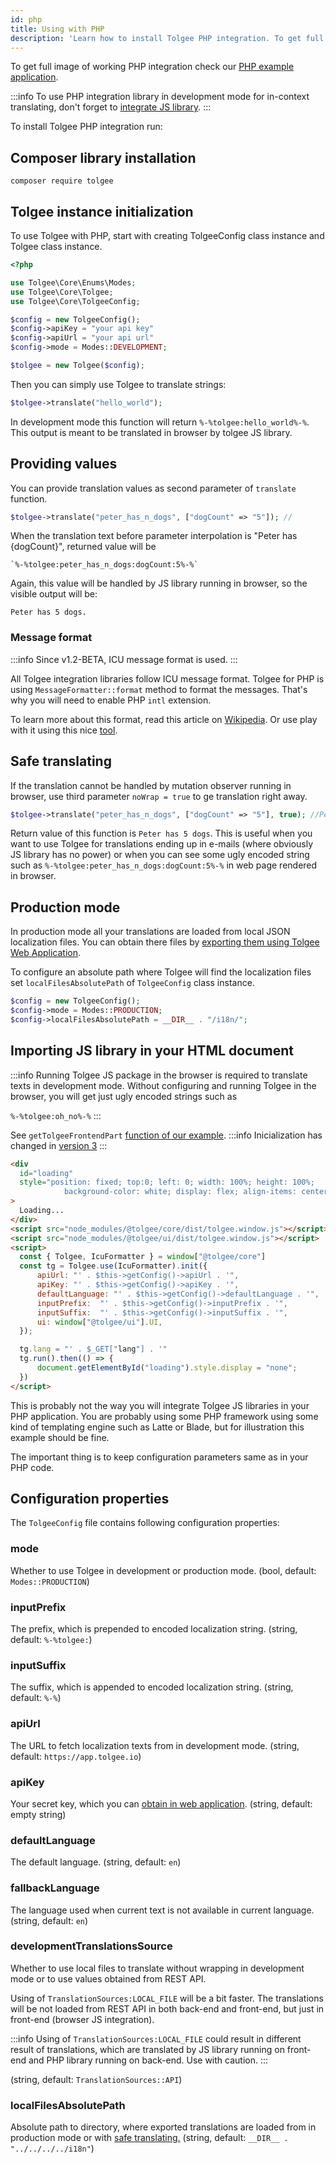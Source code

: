 ```yaml
---
id: php
title: Using with PHP
description: 'Learn how to install Tolgee PHP integration. To get full image of working PHP integration check our PHP example application.'
---
```


To get full image of working PHP integration check our [PHP example application](https://github.com/tolgee/php-example).

:::info
To use PHP integration library in development mode for in-context translating, don't forget to [integrate JS library](php#importing-js-library-in-your-html-document).
:::

To install Tolgee PHP integration run:

## Composer library installation

```shell
composer require tolgee
```

## Tolgee instance initialization

To use Tolgee with PHP, start with creating TolgeeConfig class instance and Tolgee class instance.

```php
<?php

use Tolgee\Core\Enums\Modes;
use Tolgee\Core\Tolgee;
use Tolgee\Core\TolgeeConfig;

$config = new TolgeeConfig();
$config->apiKey = "your api key"
$config->apiUrl = "your api url"
$config->mode = Modes::DEVELOPMENT;

$tolgee = new Tolgee($config);
```

Then you can simply use Tolgee to translate strings:

```php
$tolgee->translate("hello_world");
```

In development mode this function will return `%-%tolgee:hello_world%-%`.
This output is meant to be translated in browser by tolgee JS library.

## Providing values

You can provide translation values as second parameter of `translate` function.

```php
$tolgee->translate("peter_has_n_dogs", ["dogCount" => "5"]); //
```

When the translation text before parameter interpolation is "Peter has {dogCount}", returned value will be

```
`%-%tolgee:peter_has_n_dogs:dogCount:5%-%`
```

Again, this value will be handled by JS library running in browser, so the visible output will be:

```
Peter has 5 dogs.
```

### Message format

:::info
Since v1.2-BETA, ICU message format is used.
:::

All Tolgee integration libraries follow ICU message format. Tolgee for PHP is using `MessageFormatter::format` method
to format the messages. That's why you will need to enable PHP `intl` extension.

To learn more about this format, read this article on [Wikipedia](https://en.wikipedia.org/wiki/International_Components_for_Unicode).
Or use play with it using this nice [tool](https://devpal.co/icu-message-editor/).

## Safe translating

If the translation cannot be handled by mutation observer running in browser, use third parameter `noWrap = true`
to ge translation right away.

```php
$tolgee->translate("peter_has_n_dogs", ["dogCount" => "5"], true); //Peter has 5 dogs.
```

Return value of this function is `Peter has 5 dogs`. This is useful when you want to use Tolgee for translations ending
up in e-mails (where obviously JS library has no power) or when you can see some ugly encoded string such as
`%-%tolgee:peter_has_n_dogs:dogCount:5%-%` in web page rendered in browser.

## Production mode

In production mode all your translations are loaded from local JSON localization files. You can obtain there files by
[exporting them using Tolgee Web Application](/docs/platform/exporting_translations).

To configure an absolute path where Tolgee will find the localization files set `localFilesAbsolutePath`
of `TolgeeConfig` class instance.

```php
$config = new TolgeeConfig();
$config->mode = Modes::PRODUCTION;
$config->localFilesAbsolutePath = __DIR__ . "/i18n/";
```

## Importing JS library in your HTML document

:::info
Running Tolgee JS package in the browser is required to translate texts in development mode. Without configuring and running
Tolgee in the browser, you will get just ugly encoded strings such as

`%-%tolgee:oh_no%-%`
:::

See `getTolgeeFrontendPart`
[function of our example](https://github.com/tolgee/php-example/blob/9b6b38c023b7169d9767b37fc3892536b5230d57/TolgeeManager.php#L35).
:::info
Inicialization has changed in [version 3](/docs/changelog/tolgee_js_version_3)
:::

```html
<div
  id="loading"
  style="position: fixed; top:0; left: 0; width: 100%; height: 100%;
            background-color: white; display: flex; align-items: center; justify-content: center;"
>
  Loading...
</div>
<script src="node_modules/@tolgee/core/dist/tolgee.window.js"></script>
<script src="node_modules/@tolgee/ui/dist/tolgee.window.js"></script>
<script>
  const { Tolgee, IcuFormatter } = window["@tolgee/core"]
  const tg = Tolgee.use(IcuFormatter).init({
      apiUrl: "' . $this->getConfig()->apiUrl . '",
      apiKey: "' . $this->getConfig()->apiKey . '",
      defaultLanguage: "' . $this->getConfig()->defaultLanguage . '",
      inputPrefix:  "' . $this->getConfig()->inputPrefix . '",
      inputSuffix:  "' . $this->getConfig()->inputSuffix . '",
      ui: window["@tolgee/ui"].UI,
  });

  tg.lang = "' . $_GET["lang"] . '"
  tg.run().then(() => {
      document.getElementById("loading").style.display = "none";
  })
</script>
```

This is probably not the way you will integrate Tolgee JS libraries in your PHP application.
You are probably using some PHP framework using some kind of templating engine such as Latte or Blade, but for
illustration this example should be fine.

The important thing is to keep configuration parameters same as in your PHP code.

## Configuration properties

The `TolgeeConfig` file contains following configuration properties:

### mode

Whether to use Tolgee in development or production mode. (bool, default: `Modes::PRODUCTION`)

### inputPrefix

The prefix, which is prepended to encoded localization string. (string, default: `%-%tolgee:`)

### inputSuffix

The suffix, which is appended to encoded localization string. (string, default: `%-%`)

### apiUrl

The URL to fetch localization texts from in development mode. (string, default: `https://app.tolgee.io`)

### apiKey

Your secret key, which you can [obtain in web application](/docs/platform/api-keys-and-pat-tokens). (string, default: empty string)

### defaultLanguage

The default language. (string, default: `en`)

### fallbackLanguage

The language used when current text is not available in current language. (string, default: `en`)

### developmentTranslationsSource

Whether to use local files to translate without wrapping in development mode or to use values obtained from REST API.

Using of `TranslationSources:LOCAL_FILE` will be a bit faster. The translations will be not loaded from REST API in both
back-end and front-end, but just in front-end (browser JS integration).

:::info
Using of `TranslationSources:LOCAL_FILE` could result in different result of translations, which are translated by JS
library running on front-end and PHP library running on back-end. Use with caution.
:::

(string, default: `TranslationSources::API`)

### localFilesAbsolutePath

Absolute path to directory, where exported translations are loaded from in production mode or with
[safe translating.](php#safe-translating)
(string, default: `__DIR__ . "../../../../i18n"`)
